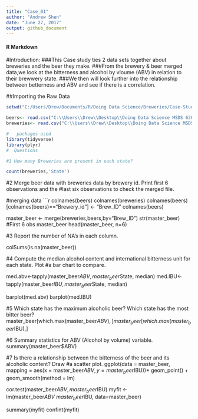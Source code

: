```yaml
---
title: "Case_01"
author: "Andrew Shen"
date: "June 27, 2017"
output: github_document
---
```



#### R Markdown

#Introduction:
###This Case study ties 2 data sets together about breweries and the beer they make. 
###From the brewery & beer merged data,we look at the bitterness and alcohol by vloume (ABV) in relation to their brewwery state. 
###We then will look further into the relationship between betterness and ABV and see if there is a correlation.

##Importing the Raw Data

```r
setwd("C:/Users/Drew/Documents/R/Doing Data Science/Breweries/Case-Study-01-Beer")

beers<- read.csv("C:\\Users\\Drew\\Desktop\\Doing Data Science MSDS 6306\\Case File\\Beers.csv")
breweries<- read.csv("C:\\Users\\Drew\\Desktop\\Doing Data Science MSDS 6306\\Case File\\Breweries.csv")

#   packages used    
library(tidyverse)
library(plyr)
#  Questions    

#1 How many Breweries are present in each state?

count(breweries,'State')
```
#2 Merge beer data with breweries data by brewery id. Print first 6 observations and the 
#last six observations to check the merged file. 

#merging data
```r
colnames(beers)
colnames(breweries)
colnames(beers)[colnames(beers)=="Brewery_id"] <- "Brew_ID"
colnames(beers)

master_beer <- merge(breweries,beers,by="Brew_ID")
str(master_beer)
#First 6 obs master_beer
head(master_beer, n=6)

#3  Report the number of NA's in each column. 

colSums(is.na(master_beer))

#4 Compute the median alcohol content and international bitterness unit for each state. Plot
#a bar chart to compare. 

med.abv<-tapply(master_beer$ABV, master_beer$State, median)
med.IBU<-tapply(master_beer$IBU, master_beer$State, median)

barplot(med.abv)
barplot(med.IBU)

#5 Which state has the maximum alcoholic beer? Which state has the most bitter beer? 
master_beer[which.max(master_beer$ABV),]
master_beer[which.max(master_beer$IBU),]

#6 Summary statistics for ABV (Alcohol by volume) variable. 
summary(master_beer$ABV)

#7 Is there a relationship between the bitterness of the beer and its alcoholic content? Draw
#a scatter plot. 
ggplot(data = master_beer, mapping = aes(x = master_beer$ABV, y = master_beer$IBU))+
  geom_point() +
  geom_smooth(method = lm) 

cor.test(master_beer$ABV,master_beer$IBU)
myfit <- lm(master_beer$ABV ~ master_beer$IBU, data=master_beer)

summary(myfit)
confint(myfit)

